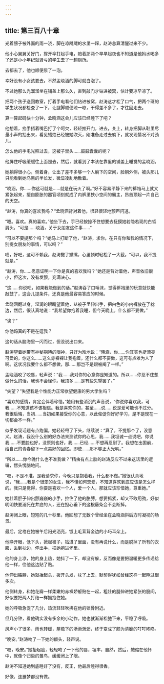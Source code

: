 ```yaml
---
---
---
```

title: 第三百八十章
---




光着膀子被外面的雨一浇，脚在凉飕飕的水里一踩，赵涛总算清醒过来不少。

他小心翼翼关好门，撑开伞打起手电，陪着那两个早早起夜也不知道是他妈水喝多了还是小小年纪就肾亏的学生去了一趟厕所。

去都去了，他也顺便尿了一泡。

幸好没有小女孩要去，不然孟晓涵的脚可就白泡了。

不过她那么光溜溜坐在铺盖上那么久，直到敲门才钻进被窝，估计要凉早凉了。

把两个孩子送回教室，打着手电看他们钻进被窝，赵涛这才松了口气，把两个班的学生状况都检查了一下，让腿脚顺便晾一晾，干得差不多了，才往回走去。

算一算起码快十分钟，孟晓涵这会儿应该已经睡下了吧？

他想着，抬手捂着嘴巴打了个呵欠，轻轻推开门，进去，关上，转身把脚从鞋里尽量小声的抽出来，看见蜡烛已经被她吹灭，刚准备走过去躺下，就发现情况不对劲儿。

怎么他的手电光照过去，这被子里头……鼓鼓囊囊的呢？

他屏住呼吸缓缓往上面照去，然后，就看到了本该在靠里的铺盖上睡觉的孟晓涵。

她躺得很小心，侧着身，让出了差不多够一个人躺下的空间，脸朝外侧，被头那儿只能看到她乌黑的半长发，微显凌乱地散着。

“晓涵，你……你这可就是……就是在玩火了啊。”好不容易平静下来的裤裆马上就又紧张起来，擅自膨胀的器官顷刻就成了内裤里狭小空间的霸主，昂首顶起一片自己的天空。

“赵涛，你真的喜欢我吗？”孟晓涵背对着他，很轻很轻地颤声问道。

“嗯。喜欢。真的喜欢。”他坐下去，手已经按捺不住想要去抚摸她若隐若现的白皙肩头，“可是……晓涵，关于女朋友这件事……”

“可以不要提那个吗？”她马上打断了他，“赵涛，求你，在只有你和我的情况下，别提女朋友的事情，可以吗？”

啧，好吧，这可不赖我，赵涛撇了撇嘴，心里顿时轻松了一大截，“可以，我不提就是。”

“赵涛，你……愿意证明一下你是真的喜欢我吗？”她还是背对着他，声音依旧很小，但这次，没有发颤，充满决心。

“这……你说吧，如果我能做到的话。”赵涛吞了口唾沫，觉得裤裆里的玩意就快能敲鼓了，这会儿提条件，还真是他最容易答应的时候。

孟晓涵翻过身，湿润的眼睛望着他，从被子里伸出手，把白色的小内裤放在了枕边，然后，很认真地说：“我希望你抱着我睡，但今天晚上，什么都不要做。”

“诶？”

你他妈真的不是在逗我？

这句话从脑海里一闪而过，但没说出口来。

赵涛望着她带有神秘期待的眼神，只好为难地说：“晓涵，你……你其实也挺漂亮可爱的，你这么……这么赤裸裸让我抱着，还什么都不要做，这可有点难为人了啊。这状况我要什么都不想做，那……那岂不是跟被阉了一样。”

孟晓涵咬了咬唇，轻声说：“我……我对你的心意你是知道的。所以……你忍不住想做什么的话，我也不会怪你。我顶多……是有些失望罢了。”

“失望？”失望我是个性能力正常欲望健康的男大学生吗？

“喜欢的感情，肯定会伴着珍惜。”她用有些消沉的声音说，“你说你喜欢我，可我……不知道该不该相信。我是喜欢你的，甚至……说……说是爱可能也不过分。我很后悔，当初……当初如果接受你的心意，以此催促你好好学习，是不是现在一切都会不一样。”

似乎发现话题有点跑偏，她轻轻甩了下头，继续说：“算了，不提那个了，没意义。赵涛，我没什么别的好办法来测试你的心思，我……我坦诚一点说吧，你说我……不要脸也好，没原则也好，我……已经……不想再忍耐了。我想在出国前，给自己的青春留下一点美好的回忆。即使……那不够正大光明。”

“所以……你今晚什么也不准我做？”精虫有点上脑的赵涛反应不过来这话里的逻辑，愣头愣脑地问。

“嗯，不是不准，是我请求你，今晚只是抱着我，什么都不做。”她很认真地说，“我……我是个很笨的女生，我不懂如何恋爱，不知道喜欢到底应该是怎么样的。我只是觉得，你要是喜欢一个人，爱一个人，那就应该珍惜她，尊重她。”

她壮着胆子伸出颤巍巍的小手，拉住了他的胳膊，想要抓紧，却又不敢用劲，好似明明快要溺死在井底的人，还在担心垂下的这根藤条会不会断掉。

赵涛闭上眼，短短的几十秒里，他回想了无数个曾经坐在孟晓涵斜后方时凝视的场景。

最后，定格在她被午后阳光洒亮，镀上毛茸茸金边的小巧耳朵上。

他睁开眼，低下头，掀起被子，钻进了里面，没有再说什么，而是脱掉了所有的衣服，丢到枕边，伸出手，把她抱进怀里。

他的身上凉，她的身上热，她抖了一下，却没有躲，反而像是要把温暖更多传递给他一样，往他这边贴了贴。

他伸出胳膊，她就抬起头，拨开头发，枕了上去，默契得犹如曾经这样一起睡过很多次。

他侧转身，和她花瓣一样柔嫩的赤裸娇躯贴在一起，粗壮的腿伸进她紧张的股间，好似要把两人打结一样拥抱住她。

她的呼吸急促了几分，热流轻轻吹拂在他的锁骨附近。

但几分钟，看他确实没有多余的小动作，她也就渐渐松弛下来，平稳了呼吸。

风声小了很多，雨也转缓，屋檐下的淅淅沥沥，终于变成了颇为清脆的叮叮咚咚。

“晚安。”赵涛吻了一下她的额头，轻声说。

“嗯，晚安。”她抬起脸，轻轻吻了一下他的唇，坦率，自然，然后，蜷缩在他怀中，就像个归巢的雏鸟，缓缓闭上了眼。

赵涛不知道她到底睡好了没有，反正，他最后睡得很香。

好像，连噩梦都没有做。